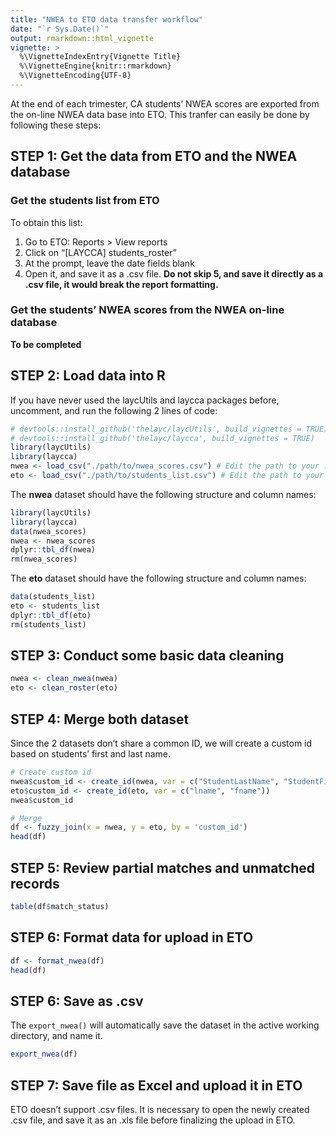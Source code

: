 ```yaml
---
title: "NWEA to ETO data transfer workflow"
date: "`r Sys.Date()`"
output: rmarkdown::html_vignette
vignette: >
  %\VignetteIndexEntry{Vignette Title}
  %\VignetteEngine{knitr::rmarkdown}
  %\VignetteEncoding{UTF-8}
---
```


At the end of each trimester, CA students' NWEA scores are exported from the on-line NWEA data base into ETO. This tranfer can easily be done by following these steps:

## STEP 1: Get the data from ETO and the NWEA database
### Get the students list from ETO

To obtain this list:

1. Go to ETO: Reports > View reports
1. Click on "[LAYCCA] students_roster"
1. At the prompt, leave the date fields blank
1. Open it, and save it as a .csv file. __Do not skip 5, and save it directly as a .csv file, it would break the report formatting.__

### Get the students' NWEA scores from the NWEA on-line database
__To be completed__

## STEP 2: Load data into R
If you have never used the laycUtils and laycca packages before, uncomment, and run the following 2 lines of code:

```r

# devtools::install_github('thelayc/laycUtils', build_vignettes = TRUE)
# devtools::install_github('thelayc/laycca', build_vignettes = TRUE)
library(laycUtils)
library(laycca)
nwea <- load_csv("./path/to/nwea_scores.csv") # Edit the path to your .csv file as needed
eto <- load_csv("./path/to/students_list.csv") # Edit the path to your .csv file as needed
```

The __nwea__ dataset should have the following structure and column names:

```r
library(laycUtils)
library(laycca)
data(nwea_scores)
nwea <- nwea_scores
dplyr::tbl_df(nwea)
rm(nwea_scores)
```

The __eto__ dataset should have the following structure and column names:

```r
data(students_list)
eto <- students_list
dplyr::tbl_df(eto)
rm(students_list)
```

## STEP 3: Conduct some basic data cleaning

```r
nwea <- clean_nwea(nwea)
eto <- clean_roster(eto)
```

## STEP 4: Merge both dataset

Since the 2 datasets don't share a common ID, we will create a custom id based on students' first and last name.

```r
# Create custom id
nwea$custom_id <- create_id(nwea, var = c("StudentLastName", "StudentFirstName"))
eto$custom_id <- create_id(eto, var = c("lname", "fname"))
nwea$custom_id

# Merge
df <- fuzzy_join(x = nwea, y = eto, by = 'custom_id')
head(df)

```

## STEP 5: Review partial matches and unmatched records
```r
table(df$match_status)
```

## STEP 6: Format data for upload in ETO
```r
df <- format_nwea(df)
head(df)
```

## STEP 6: Save as .csv
The `export_nwea()` will automatically save the dataset in the active working directory, and name it.

```r
export_nwea(df)
```

## STEP 7: Save file as Excel and upload it in ETO
ETO doesn't support .csv files. It is necessary to open the newly created .csv file, and save it as an .xls file before finalizing the upload in ETO.
